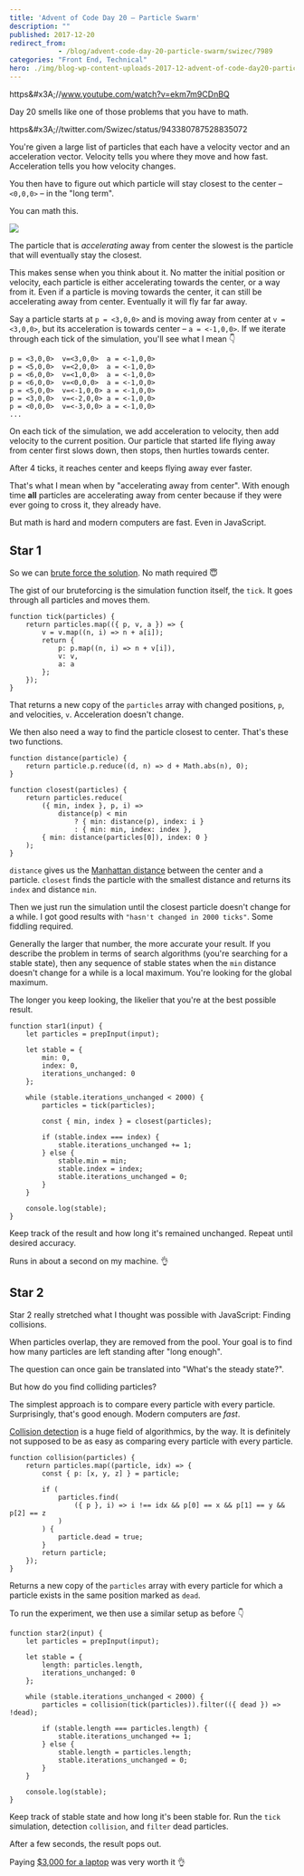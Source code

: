 ```yaml
---
title: 'Advent of Code Day 20 – Particle Swarm'
description: ""
published: 2017-12-20
redirect_from: 
            - /blog/advent-code-day-20-particle-swarm/swizec/7989
categories: "Front End, Technical"
hero: ./img/blog-wp-content-uploads-2017-12-advent-of-code-day20-particles-1024x575.jpg
---
```

https&amp;#x3A;//www.youtube.com/watch?v=ekm7m9CDnBQ



Day 20 smells like one of those problems that you have to math.



https&amp;#x3A;//twitter.com/Swizec/status/943380787528835072



You&#x27;re given a large list of particles that each have a velocity vector and an acceleration vector. Velocity tells you where they move and how fast. Acceleration tells you how velocity changes.



You then have to figure out which particle will stay closest to the center – `<0,0,0>` – in the &quot;long term&quot;.



You can math this.



![](./img/blog-wp-content-uploads-2017-12-advent-of-code-day20-particles-1024x575.jpg)



The particle that is _accelerating_ away from center the slowest is the particle that will eventually stay the closest.



This makes sense when you think about it. No matter the initial position or velocity, each particle is either accelerating towards the center, or a way from it. Even if a particle is moving towards the center, it can still be accelerating away from center. Eventually it will fly far far away.



Say a particle starts at `p = <3,0,0>` and is moving away from center at `v = <3,0,0>`, but its acceleration is towards center – `a = <-1,0,0>`. If we iterate through each tick of the simulation, you&#x27;ll see what I mean 👇



```
p = <3,0,0>  v=<3,0,0>  a = <-1,0,0>
p = <5,0,0>  v=<2,0,0>  a = <-1,0,0>
p = <6,0,0>  v=<1,0,0>  a = <-1,0,0>
p = <6,0,0>  v=<0,0,0>  a = <-1,0,0>
p = <5,0,0>  v=<-1,0,0> a = <-1,0,0>
p = <3,0,0>  v=<-2,0,0> a = <-1,0,0>
p = <0,0,0>  v=<-3,0,0> a = <-1,0,0>
...
```



On each tick of the simulation, we add acceleration to velocity, then add velocity to the current position. Our particle that started life flying away from center first slows down, then stops, then hurtles towards center.



After 4 ticks, it reaches center and keeps flying away ever faster.



That&#x27;s what I mean when by &quot;accelerating away from center&quot;. With enough time **all** particles are accelerating away from center because if they were ever going to cross it, they already have.



But math is hard and modern computers are fast. Even in JavaScript.



## Star 1



So we can [brute force the solution](https://github.com/Swizec/advent-of-code-2017/blob/master/20.js#L1037). No math required 😇



The gist of our bruteforcing is the simulation function itself, the `tick`. It goes through all particles and moves them.



```
function tick(particles) {
    return particles.map(({ p, v, a }) => {
        v = v.map((n, i) => n + a[i]);
        return {
            p: p.map((n, i) => n + v[i]),
            v: v,
            a: a
        };
    });
}
```



That returns a new copy of the `particles` array with changed positions, `p`, and velocities, `v`. Acceleration doesn&#x27;t change.



We then also need a way to find the particle closest to center. That&#x27;s these two functions.



```
function distance(particle) {
    return particle.p.reduce((d, n) => d + Math.abs(n), 0);
}

function closest(particles) {
    return particles.reduce(
        ({ min, index }, p, i) =>
            distance(p) < min
                ? { min: distance(p), index: i }
                : { min: min, index: index },
        { min: distance(particles[0]), index: 0 }
    );
}
```



`distance` gives us the [Manhattan distance](https://en.wikipedia.org/wiki/Taxicab_geometry) between the center and a particle. `closest` finds the particle with the smallest distance and returns its `index` and distance `min`.



Then we just run the simulation until the closest particle doesn&#x27;t change for a while. I got good results with `"hasn't changed in 2000 ticks"`. Some fiddling required.



Generally the larger that number, the more accurate your result. If you describe the problem in terms of search algorithms (you&#x27;re searching for a stable state), then any sequence of stable states when the `min` distance doesn&#x27;t change for a while is a local maximum. You&#x27;re looking for the global maximum.



The longer you keep looking, the likelier that you&#x27;re at the best possible result.



```
function star1(input) {
    let particles = prepInput(input);

    let stable = {
        min: 0,
        index: 0,
        iterations_unchanged: 0
    };

    while (stable.iterations_unchanged < 2000) {
        particles = tick(particles);

        const { min, index } = closest(particles);

        if (stable.index === index) {
            stable.iterations_unchanged += 1;
        } else {
            stable.min = min;
            stable.index = index;
            stable.iterations_unchanged = 0;
        }
    }

    console.log(stable);
}
```



Keep track of the result and how long it&#x27;s remained unchanged. Repeat until desired accuracy.



Runs in about a second on my machine. 👌



## Star 2



Star 2 really stretched what I thought was possible with JavaScript: Finding collisions.



When particles overlap, they are removed from the pool. Your goal is to find how many particles are left standing after &quot;long enough&quot;.



The question can once gain be translated into &quot;What&#x27;s the steady state?&quot;.



But how do you find colliding particles?



The simplest approach is to compare every particle with every particle. Surprisingly, that&#x27;s good enough. Modern computers are _fast_.



[Collision detection](https://en.wikipedia.org/wiki/Collision_detection) is a huge field of algorithmics, by the way. It is definitely not supposed to be as easy as comparing every particle with every particle.



```
function collision(particles) {
    return particles.map((particle, idx) => {
        const { p: [x, y, z] } = particle;

        if (
            particles.find(
                ({ p }, i) => i !== idx && p[0] == x && p[1] == y && p[2] == z
            )
        ) {
            particle.dead = true;
        }
        return particle;
    });
}
```



Returns a new copy of the `particles` array with every particle for which a particle exists in the same position marked as `dead`.



To run the experiment, we then use a similar setup as before 👇



```
function star2(input) {
    let particles = prepInput(input);

    let stable = {
        length: particles.length,
        iterations_unchanged: 0
    };

    while (stable.iterations_unchanged < 2000) {
        particles = collision(tick(particles)).filter(({ dead }) => !dead);

        if (stable.length === particles.length) {
            stable.iterations_unchanged += 1;
        } else {
            stable.length = particles.length;
            stable.iterations_unchanged = 0;
        }
    }

    console.log(stable);
}
```



Keep track of stable state and how long it&#x27;s been stable for. Run the `tick` simulation, detection `collision`, and `filter` dead particles.



After a few seconds, the result pops out.



Paying [$3,000 for a laptop](https://swizec.com/blog/first-day-new-2017-macbook-pro/swizec/7643) was very worth it 👌